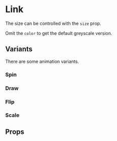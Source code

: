 
<Meta title="components|Loader" component={Loader} />

# Link

<Preview>
  <Story name="default">
    <Loader color="secondary.dark" />
  </Story>
</Preview>

The size can be controlled with the `size` prop.

<Preview>
  <Story name="small">
    <Loader color="secondary.dark" size={100} />
  </Story>
</Preview>

Omit the `color` to get the default greyscale version.

<Preview>
  <Story name="grey">
    <Loader size={200} />
  </Story>
</Preview>

## Variants

There are some animation variants.

### Spin

<Preview>
  <Story name="spin">
    <Loader variant={'spin'} color="secondary.main" size={200} />
  </Story>
  <Story name="spin grey">
    <Loader variant={'spin'} size={200} />
  </Story>
</Preview>

### Draw

<Preview>
  <Story name="draw">
    <Loader variant={'draw'} color="primary.light" size={200} />
  </Story>
  <Story name="draw grey">
    <Loader variant={'draw'} size={200} />
  </Story>
</Preview>

### Flip

<Preview>
  <Story name="flip">
    <Loader variant={'flip'} color="primary.light" size={200} />
  </Story>
  <Story name="flip grey">
    <Loader variant={'flip'} size={200} />
  </Story>
</Preview>

### Scale

<Preview>
  <Story name="scale">
    <Loader variant={'scale'} color="secondary.light" size={200} />
  </Story>
  <Story name="scale grey">
    <Loader variant={'scale'} size={200} />
  </Story>
</Preview>

## Props

<Props of={Loader} />
